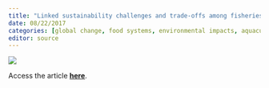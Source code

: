 ```yaml
---
title: "Linked sustainability challenges and trade-offs among fisheries, aquaculture and agriculture"
date: 08/22/2017
categories: [global change, food systems, environmental impacts, aquaculture, agriculture]
editor: source
---
```


![](blanchard-et-al-2017.png)

Access the article [**here**](https://www.nature.com/articles/s41559-017-0258-8).
